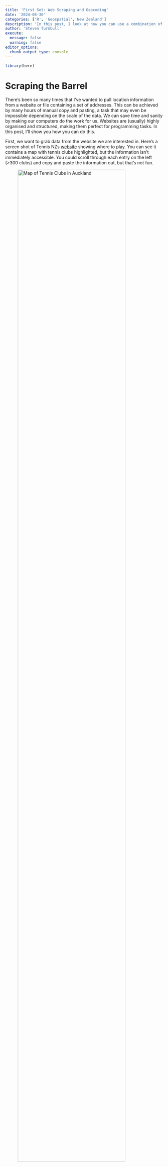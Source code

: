 ```yaml
---
title: 'First Set: Web Scraping and Geocoding'
date: '2024-08-30'
categories: ['R', 'Geospatial','New Zealand']
description: 'In this post, I look at how you can use a combination of webscraping and geocoding to get information on the location of Tennis courts in Auckland, New Zealand.'
author: 'Steven Turnbull'
execute: 
  message: false
  warning: false
editor_options: 
  chunk_output_type: console
---
```

```r
library(here)
```
# Scraping the Barrel
There's been so many times that I've wanted to pull location information from a website or file containing a set of addresses. This can be achieved by many hours of manual copy and pasting, a task that may even be impossible depending on the scale of the data. We can save time and sanity by making our computers do the work for us. Websites are (usually) highly organised and structured, making them perfect for programming tasks. In this post, I'll show you how you can do this.

First, we want to grab data from the website we are interested in. Here's a screen shot of Tennis NZs [website](https://tennis.kiwi/play/play-tennis/) showing where to play. You can see it contains a map with tennis clubs highlighted, but the information isn't immediately accessible. You could scroll through each entry on the left (>300 clubs) and copy and paste the information out, but that's not fun.  

![Map of Tennis Clubs in Auckland](Screenshot 2024-08-31 - map.png){fig-align="center" height=90% width=90%}

There are two ways we can pull this information. We can use the webscraper package [`rvest`](https://rvest.tidyverse.org/) to directly pull the html from the site using `read_html(website_url)`. For our use case ( and to ensure reproducibility), I'll download a copy of the html directly - simply right click on the page, and click 'save as'. We'll have the the file `Tennis NZ - Where to Play.html` available for us to look at in more detail. 

The code below loads this `.html` file. It then uses tools from the `rvest` package to grab the specific bits of information we are interested in. By right clicking on a webpage and clicking `inspect`, you can focus on the parts of the website that you are interested in. In our case, we will be pulling the contents of `store-point-results`
![Map of Tennis Clubs in Auckland](Screenshot 2024-08-31 - inspect.png){fig-align="center" height=90% width=90%}

```r
library(rvest)
library(dplyr)
library(stringr)
# Read the HTML content from the file
html_content <- read_html(here("inputs","tennis","Tennis NZ - Where to Play.html"))

# Extract addresses from elements with the class 'storepoint-address' from the HTML content
storepoint_address_contents <- html_content |>
  # Select elements with the class 'storepoint-address'
  html_elements('.storepoint-address') |>
  # Extract text content from the selected elements and trim any surrounding whitespace
  html_text(trim = TRUE)

# Also get the tags of elements with the class 'storepoint-name' from the HTML content
tag_text_contents <- html_content |>
  # Select elements with the class 'storepoint-name'
  html_elements('.storepoint-name') |>
  # Extract text content from the selected elements and trim any surrounding whitespace
  html_text(trim = TRUE)

# Combine the extracted name and address data into a data frame
tennis_df <- data.frame(
  # Assign the extracted names to the 'name' column
  name = tag_text_contents,
  # Assign the extracted addresses to the 'storepoint_address' column
  storepoint_address = storepoint_address_contents,
  # Prevent strings from being converted to factors
  stringsAsFactors = FALSE
) 
```

```r
library(reactable)
head(tennis_df) |>
  reactable(
    bordered = TRUE,
    highlight = TRUE
  )
```

As happens in 90% of cases, there are some data quality issues. For example, there's double commas, with no content in between them. Before we can do anything with this data, we will need to fix these issues (geocoding addresses that are broken is futile!).

My code below fixes some of the issues I found in the scraped data. As an aside, [regex](https://jfjelstul.github.io/regular-expressions-tutorial/) is a game changer for cleaning data. As a Data Scientist, it's very rare that I'll have a day where I haven't used some form of regex.

```r
tennis_df_clean <- tennis_df |>
   # Add space between a lowercase letter followed by an uppercase letter
  mutate(storepoint_address = str_replace_all(storepoint_address, "([a-z])([A-Z])",paste0("\\1"," ","\\2" ))) |>
  # Add space between a lowercase letter followed by a number
  mutate(storepoint_address = str_replace_all(storepoint_address, "([a-z])([0-9])",paste0("\\1"," ","\\2" ))) |>
  # Replace the abbreviation "Cnr" with "Corner"
  mutate(storepoint_address = str_replace_all(storepoint_address, "Cnr","Corner")) |>
  # Remove any spaces that appear before commas
  mutate(storepoint_address = str_replace_all(storepoint_address, " ,","")) |>
  # Replace any double commas with a single comma
  mutate(storepoint_address = str_replace_all(storepoint_address, ",,",",")) |>
  # Replace the repeated "Remuera Remuera Remuera" with a single "Remuera"
  mutate(storepoint_address = str_replace_all(storepoint_address, "Remuera Remuera Remuera","Remuera")) 
```

Now we have our clean scraped data, we can focus on geocoding!  

# Geocode with one Simple Step
Webscraping is a simple skill opens up a world of possibilies for geospatial analysis. With the set of addresses at hand, we can add on an additional step to augment our newly pulled data with additional information. In our case, unfortutely we were unable to find any data pertaining to longitude and latidude of tennis clubs. Luckily, the [`tidygeocoder`](https://jessecambon.github.io/tidygeocoder/) package makes it incredibly straight forward to get this information. 

Here's a simple chunk of code that will go through a dataset of addresses and grab the longitude and latitude.
```r
library(tidygeocoder)

#This is where we will store our results
coord_main <- data.frame()

#Iterate through each row of the tennis data
for(i in 1:nrow(tennis_df_clean)){
  #We'll set our system to sleep before each run.
  #This is to be kind to Nominatim and not bombard them with requests
  Sys.sleep(1)

  #Grab the specific row of the data
  df_i<-tennis_df_clean[i,]
  
  #© openrouteservice.org by HeiGIT | Map data © OpenStreetMap contributors
  # Use the geocode function to get latitude and longitude for the address in the 'storepoint_address' column
  coords_df <- df_i |> 
    # Geocode the addresses using the Nominatim (osm) method
    geocode(address = storepoint_address, method = 'osm') |>
    # Rename the columns 'lat' and 'long' to 'latitude' and 'longitude' respectively
    rename(latitude = lat, longitude = long)

  # Save the combined data frame to a CSV file. 
  # Using append means that it will write each line 1 at a time, saving our work as we go.
  # This is useful if you have a big batch of addresses as it means you're less likely to lose work if the process breaks halfway through (API calls can be costly). 
  write.table(
    coords_df, # Data frame to write
    here("inputs","tennis","tennis_coords.csv"), # File to write to.  
    sep = ",", # Use a comma as the separator
    col.names = !file.exists(here("inputs","tennis","tennis_coords.csv")), # Include column names only if the file doesn't already exist
    append = TRUE, # Append the data to the file if it already exists
    row.names = FALSE # Do not write row names
  )

  # Combine the new data with the main coordinates data frame
  coord_main <- bind_rows(coord_main, coords_df)

  # Print a message to the console indicating the completion of processing for each address
  cat("\n", coords_df$name, " complete. (", coords_df$latitude, ", ", df_save$longitude, ")")
}
```

And here's the results!
```r
library(reactable)
head(read.csv(here("inputs","tennis","tennis_coords.csv"))) |>
  reactable(
    bordered = TRUE,
    highlight = TRUE
  )
```

Note, some addresses may not get a result, it depends on the quality of the addresses and the geocoding service that you use. In our case, we know the data is patchy and I've used open street map to geocode. Other services can be found [here](https://jessecambon.github.io/tidygeocoder/articles/geocoder_services.html).

# The Fruits of Our (minimal) Labour
We've managed to pull publically available address data, use a geocoder to get the longitude and latitude coordinates, now it time to see what we've got. Through a combination of `ggplot2` and `ggiraph`, we are able to quickly visualise the newly process data points on an interactive map of Auckland. See the code below.

```r
library(sf)
library(ggplot2)
library(ggiraph)
#load our tennis club coordinates data
coords <- read.csv(here("inputs","tennis","tennis_coords.csv")) |>
  filter(!is.na(latitude)|!is.na(longitude)) |>
  mutate(name = str_replace_all(name,"'",""))
#here's a shapefile for NZ that I prepared earlier
nz_map <- read_sf(here("inputs","shapefiles","NZ_res01.shp"))

g <- ggplot() +
  # Add our map of NZ
  geom_sf(
    data = nz_map,
    colour = "black",
    linewidth = 0.2
  ) +
    # Add the tennis club locations.
  #ggiraph makes things interactive.
  geom_point_interactive(
    data = coords,
    aes(
      x = longitude,
      y = latitude,
      tooltip = name,
      data_id = name
      ),
    hover_nearest = T,
    shape=21,
    size=10,
    colour = "white",
    fill = "#049030",
    alpha=0.7
    ) +
    # Clip the map just to the main Auckland Area
  coord_sf(
    xlim = c(174.5, 175.2), 
    ylim = c(-37.1, -36.6) 
  ) +
    #Style
  theme_void() +
  theme(title = element_text(size=20)) +
  #Title
  ggtitle("Tennis Courts in Auckland, New Zealand")

# wrap it in the girafe function which makes it interactive
girafe(
  ggobj = g,
  # set options for styling
    options = list(
    opts_hover(css = "fill:yellow;stroke:black;stroke-width:3px;")
    )
  )

```

That's a wrap. Now that we have our data, there's a huge number of analysis opportunities. We could look at underlying population demographics to understand access, combine it with drive times data to understand potential catchment areas,build up our visualisation to be fully customisable and interactive. At the very least, hopefully this post will save someone some time away from the computer, manually copying and pasting addresses from a website into google maps! 
